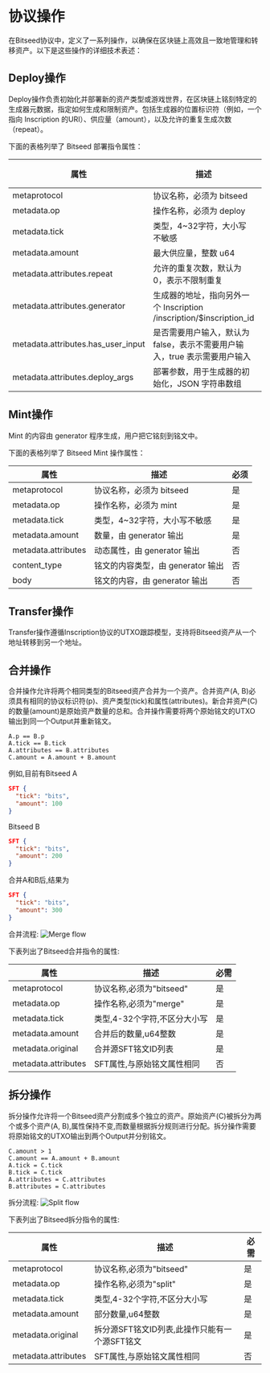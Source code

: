 # 协议操作


在Bitseed协议中，定义了一系列操作，以确保在区块链上高效且一致地管理和转移资产。以下是这些操作的详细技术表述：

## Deploy操作

Deploy操作负责初始化并部署新的资产类型或游戏世界，在区块链上铭刻特定的生成器元数据，指定如何生成和限制资产。包括生成器的位置标识符（例如，一个指向 Inscription 的URI）、供应量（amount），以及允许的重复生成次数（repeat）。


下面的表格列举了 Bitseed 部署指令属性：

| 属性                                 | 描述                                                          | 必须 |
| ----------------------------------- | --------------------------------------------------------------| --- |
| metaprotocol                        | 协议名称，必须为 bitseed                                         | 是  |
| metadata.op                         | 操作名称，必须为 deploy                                          | 是  |
| metadata.tick                       | 类型，4~32字符，大小写不敏感                                      | 是  |
| metadata.amount                     | 最大供应量，整数 u64                                             | 是  |
| metadata.attributes.repeat          | 允许的重复次数，默认为 0，表示不限制重复                             | 否  |
| metadata.attributes.generator       | 生成器的地址，指向另外一个 Inscription /inscription/$inscription_id |是  |
| metadata.attributes.has_user_input  | 是否需要用户输入，默认为 false，表示不需要用户输入，true 表示需要用户输入 | 否  |
| metadata.attributes.deploy_args     | 部署参数，用于生成器的初始化，JSON 字符串数组                        | 否  |

## Mint操作

Mint 的内容由 generator 程序生成，用户把它铭刻到铭文中。

下面的表格列举了 Bitseed Mint 操作属性：

| 属性                                 | 描述                                                          | 必须 |
| ----------------------------------- | --------------------------------------------------------------| --- |
| metaprotocol                        | 协议名称，必须为 bitseed                                         | 是  |
| metadata.op                         | 操作名称，必须为 mint                                            | 是  |
| metadata.tick                       | 类型，4~32字符，大小写不敏感                                       | 是  |
| metadata.amount                     | 数量，由 generator 输出                                          | 是  |
| metadata.attributes                 | 动态属性，由 generator 输出                                       | 否  |
| content_type                        | 铭文的内容类型，由 generator 输出                                  |否  |
| body                                | 铭文的内容，由 generator 输出                                     | 否  |

## Transfer操作

Transfer操作遵循Inscription协议的UTXO跟踪模型，支持将Bitseed资产从一个地址转移到另一个地址。

## 合并操作

合并操作允许将两个相同类型的Bitseed资产合并为一个资产。合并资产(A, B)必须具有相同的协议标识符(p)、资产类型(tick)和属性(attributes)。新合并资产(C)的数量(amount)是原始资产数量的总和。合并操作需要将两个原始铭文的UTXO输出到同一个Output并重新铭文。

```text
A.p == B.p
A.tick == B.tick 
A.attributes == B.attributes
C.amount = A.amount + B.amount
```

例如,目前有Bitseed A

```json
SFT {
  "tick": "bits",
  "amount": 100
}
```

Bitseed B

```json
SFT {
  "tick": "bits",
  "amount": 200
}
```

合并A和B后,结果为

```json
SFT {
  "tick": "bits", 
  "amount": 300
}
```

合并流程:
![Merge flow](/images/bitseed_merge_flow.png "Merge flow")

下表列出了Bitseed合并指令的属性:

| 属性 | 描述 | 必需 |
| ---------------------------------- | ----------------------------------------------------------------- | -------- | 
| metaprotocol | 协议名称,必须为"bitseed" | 是 |
| metadata.op | 操作名称,必须为"merge" | 是 |
| metadata.tick | 类型,4-32个字符,不区分大小写 | 是 | 
| metadata.amount | 合并后的数量,u64整数 | 是 |
| metadata.original | 合并源SFT铭文ID列表 | 是 |
| metadata.attributes | SFT属性,与原始铭文属性相同 | 否 |

## 拆分操作  

拆分操作允许将一个Bitseed资产分割成多个独立的资产。原始资产(C)被拆分为两个或多个资产(A, B),属性保持不变,而数量根据拆分规则进行分配。拆分操作需要将原始铭文的UTXO输出到两个Output并分别铭文。

```text
C.amount > 1
C.amount == A.amount + B.amount 
A.tick = C.tick
B.tick = C.tick
A.attributes = C.attributes
B.attributes = C.attributes
```

拆分流程:
![Split flow](/images/bitseed_split_flow.png "Split flow")

下表列出了Bitseed拆分指令的属性:

| 属性 | 描述 | 必需 | 
| ---------------------------------- | ----------------------------------------------------------------- | -------- |
| metaprotocol | 协议名称,必须为"bitseed" | 是 |
| metadata.op | 操作名称,必须为"split" | 是 |
| metadata.tick | 类型,4-32个字符,不区分大小写 | 是 |
| metadata.amount | 部分数量,u64整数 | 是 | 
| metadata.original | 拆分源SFT铭文ID列表,此操作只能有一个源SFT铭文 | 是 |
| metadata.attributes | SFT属性,与原始铭文属性相同 | 否 |